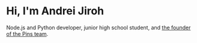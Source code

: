 # Hi, I'm Andrei Jiroh

Node.js and Python developer, junior high school student, and [the founder of the Pins team](https://madebythepins.tk).
